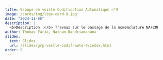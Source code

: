 ```yaml
---
title: Groupe de veille Codification Automatique n°9
image: /cards/img/logo-card-9.jpg
date: "2024-11-06"
description: |
  <b>Description :</b> Travaux sur le passage de la nomenclature NAF2008 Rev2.1 à la NAF2025
author: Thomas Faria, Nathan Randriamanana 
slides:
  text: Slides
  url: /slides/grp-veille-codif-auto-9/index.html
order: 9
---
```


